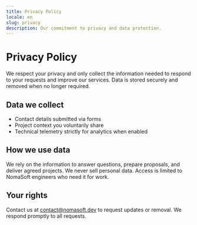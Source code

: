 ```yaml
---
title: Privacy Policy
locale: en
slug: privacy
description: Our commitment to privacy and data protection.
---
```


# Privacy Policy

We respect your privacy and only collect the information needed to respond to your
requests and improve our services. Data is stored securely and removed when no longer
required.

## Data we collect

- Contact details submitted via forms
- Project context you voluntarily share
- Technical telemetry strictly for analytics when enabled

## How we use data

We rely on the information to answer questions, prepare proposals, and deliver agreed
projects. We never sell personal data. Access is limited to NomaSoft engineers who need
it for work.

## Your rights

Contact us at [contact@nomasoft.dev](mailto:contact@nomasoft.dev) to request updates or
removal. We respond promptly to all requests.
